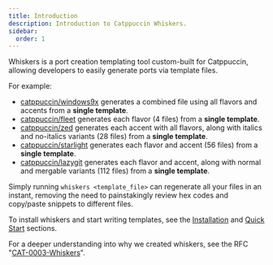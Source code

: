 ```yaml
---
title: Introduction
description: Introduction to Catppuccin Whiskers.
sidebar:
  order: 1
---
```


Whiskers is a port creation templating tool custom-built for Catppuccin,
allowing developers to easily generate ports via template files.

For example:

- [catppuccin/windows9x](https://github.com/catppuccin/windows9x) generates a
  combined file using all flavors and accents from a **single template**.
- [catppuccin/fleet](https://github.com/catppuccin/fleet) generates each flavor
  (4 files) from a **single template**.
- [catppuccin/zed](https://github.com/catppuccin/zed) generates each accent with
  all flavors, along with italics and no-italics variants (28 files) from a
  **single template**.
- [catppuccin/starlight](https://github.com/catppuccin/starlight) generates each
  flavor and accent (56 files) from a **single template**.
- [catppuccin/lazygit](https://github.com/catppuccin/lazygit) generates each
  flavor and accent, along with normal and mergable variants (112 files) from a
  **single template**.

Simply running `whiskers <template_file>` can regenerate all your files in an
instant, removing the need to painstakingly review hex codes and copy/paste
snippets to different files.

To install whiskers and start writing templates, see the
[Installation](/getting-started/installation) and [Quick
Start](/getting-started/quick-start) sections.

For a deeper understanding into why we created whiskers, see the RFC
"[CAT-0003-Whiskers](https://github.com/catppuccin/community/blob/main/rfc/CAT-0003-Whiskers.md)".
